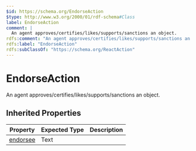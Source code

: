```yaml
---
$id: https://schema.org/EndorseAction
$type: http://www.w3.org/2000/01/rdf-schema#Class
label: EndorseAction
comment: |
  An agent approves/certifies/likes/supports/sanctions an object.
rdfs:comment: "An agent approves/certifies/likes/supports/sanctions an object."
rdfs:label: "EndorseAction"
rdfs:subClassOf: "https://schema.org/ReactAction"
---
```


# EndorseAction

An agent approves/certifies/likes/supports/sanctions an object.

## Inherited Properties

| Property | Expected Type | Description |
| --- | --- | --- |
| [endorsee](https://schema.org/endorsee) | Text |  |
